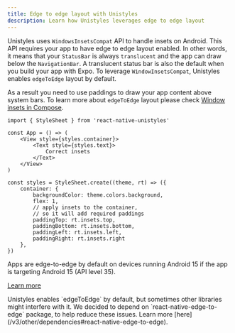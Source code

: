 ```yaml
---
title: Edge to edge layout with Unistyles
description: Learn how Unistyles leverages edge to edge layout
---
```



Unistyles uses `WindowsInsetsCompat` API to handle insets on Android. This API requires your app to have edge to edge layout enabled.
In other words, it means that your `StatusBar` is always `translucent` and the app can draw below the `NavigationBar`. A translucent status bar is also the default when you build your app with Expo. To leverage `WindowInsetsCompat`, Unistyles enables `edgeToEdge` layout by default.

As a result you need to use paddings to draw your app content above system bars. To learn more about `edgeToEdge` layout please check [Window insets in Compose](https://developer.android.com/develop/ui/compose/layouts/insets).

```tsx /rt.insets.*/
import { StyleSheet } from 'react-native-unistyles'

const App = () => (
    <View style={styles.container}>
        <Text style={styles.text}>
            Correct insets
        </Text>
    </View>
)

const styles = StyleSheet.create((theme, rt) => ({
    container: {
        backgroundColor: theme.colors.background,
        flex: 1,
        // apply insets to the container,
        // so it will add required paddings
        paddingTop: rt.insets.top,
        paddingBottom: rt.insets.bottom,
        paddingLeft: rt.insets.left,
        paddingRight: rt.insets.right
    },
})
```

<Aside title="Edge-to-edge enforcement">
Apps are edge-to-edge by default on devices running Android 15 if the app is targeting Android 15 (API level 35).

[Learn more](https://developer.android.com/about/versions/15/behavior-changes-15)
</Aside>

<Aside type="caution">
Unistyles enables `edgeToEdge` by default, but sometimes other libraries might interfere with it.
We decided to depend on `react-native-edge-to-edge` package, to help reduce these issues. Learn more [here](/v3/other/dependencies#react-native-edge-to-edge).
</Aside>
